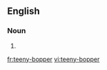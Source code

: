 ==English==

===Noun===
{{en-noun}}

# {{alternative spelling of|teenybopper|lang=en}}

[[fr:teeny-bopper]]
[[vi:teeny-bopper]]